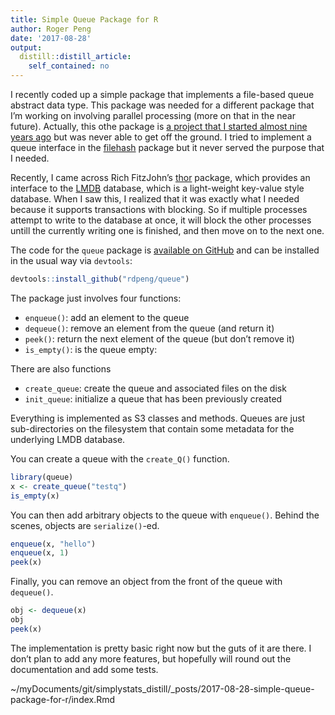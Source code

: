 ```yaml
---
title: Simple Queue Package for R
author: Roger Peng
date: '2017-08-28'
output:
  distill::distill_article:
    self_contained: no
---
```


I recently coded up a simple package that implements a file-based queue abstract data type. This package was needed for a different package that I'm working on involving parallel processing (more on that in the near future). Actually, this othe package is [a project that I started almost nine years ago](https://twitter.com/rdpeng/status/900699027108282368) but was never able to get off the ground. I tried to implement a queue interface in the [filehash](https://github.com/rdpeng/filehash) package but it never served the purpose that I needed.

Recently, I came across Rich FitzJohn's [thor](https://github.com/richfitz/thor) package, which provides an interface to the [LMDB](https://github.com/LMDB/lmdb) database, which is a light-weight key-value style database. When I saw this, I realized that it was exactly what I needed because it supports transactions with blocking. So if multiple processes attempt to write to the database at once, it will block the other processes untill the currently writing one is finished, and then move on to the next one. 

The code for the `queue` package is [available on GitHub](https://github.com/rdpeng/queue) and can be installed in the usual way via `devtools`:

```r
devtools::install_github("rdpeng/queue")
```

The package just involves four functions:

* `enqueue()`: add an element to the queue
* `dequeue()`: remove an element from the queue (and return it)
* `peek()`: return the next element of the queue (but don't remove it)
* `is_empty()`: is the queue empty:

There are also functions 

* `create_queue`: create the queue and associated files on the disk
* `init_queue`: initialize a queue that has been previously created

Everything is implemented as S3 classes and methods. Queues are just sub-directories on the filesystem that contain some metadata for the underlying LMDB database. 

You can create a queue with the `create_Q()` function.

```r
library(queue)
x <- create_queue("testq")
is_empty(x)
```

You can then add arbitrary objects to the queue with `enqueue()`. Behind the scenes, objects are `serialize()`-ed. 

```r
enqueue(x, "hello")
enqueue(x, 1)
peek(x)
```

Finally, you can remove an object from the front of the queue with `dequeue()`. 


```r
obj <- dequeue(x)
obj
peek(x)
```

The implementation is pretty basic right now but the guts of it are there. I don't plan to add any more features, but hopefully will round out the documentation and add some tests.





~/myDocuments/git/simplystats_distill/_posts/2017-08-28-simple-queue-package-for-r/index.Rmd







